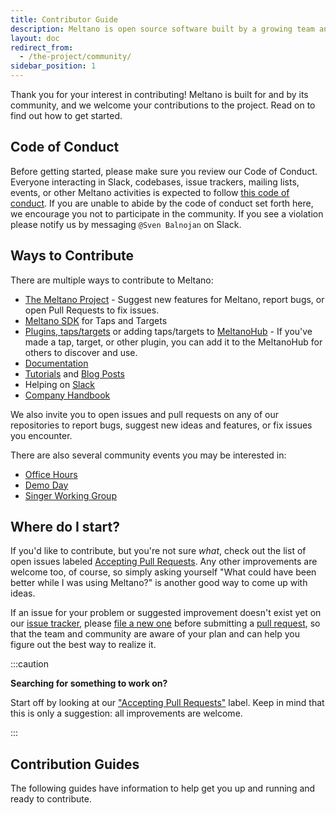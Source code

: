 ```yaml
---
title: Contributor Guide
description: Meltano is open source software built by a growing team and a community of contributors.
layout: doc
redirect_from:
  - /the-project/community/
sidebar_position: 1
---
```



Thank you for your interest in contributing! Meltano is built for and by its community, and we welcome your contributions to the project. Read on to find out how to get started.

## Code of Conduct

Before getting started, please make sure you review our Code of Conduct. Everyone interacting in Slack, codebases, issue trackers, mailing lists, events, or other Meltano activities is expected to follow [this code of conduct](https://www.python.org/psf/conduct/). If you are unable to abide by the code of conduct set forth here, we encourage you not to participate in the community. If you see a violation please notify us by messaging `@Sven Balnojan` on Slack.

## Ways to Contribute

There are multiple ways to contribute to Meltano:

- [The Meltano Project](https://github.com/meltano/meltano/) - Suggest new features for Meltano, report bugs, or open Pull Requests to fix issues.
- [Meltano SDK](https://sdk.meltano.com/en/latest/) for Taps and Targets
- [Plugins, taps/targets](#) or adding taps/targets to [MeltanoHub](https://hub.meltano.com) - If you've made a tap, target, or other plugin, you can add it to the MeltanoHub for others to discover and use.
- [Documentation](https://docs.meltano.com/)
- [Tutorials](https://docs.meltano.com/tutorials/) and [Blog Posts](https://meltano.com/blog)
- Helping on [Slack](https://meltano.com/slack)
- [Company Handbook](https://handbook.meltano.com)

We also invite you to open issues and pull requests on any of our repositories to report bugs, suggest new ideas and features, or fix issues you encounter.

There are also several community events you may be interested in:

- [Office Hours](https://handbook.meltano.com/marketing/community#office-hours)
- [Demo Day](https://handbook.meltano.com/marketing/community#demo-day)
- [Singer Working Group](https://github.com/MeltanoLabs/Singer-Working-Group)

## Where do I start?

If you'd like to contribute, but you're not sure _what_, check out the list of open issues labeled [Accepting Pull Requests](https://github.com/meltano/meltano/labels/accepting%20pull%20requests). Any other improvements are welcome too, of course, so simply asking yourself "What could have been better while I was using Meltano?" is another good way to come up with ideas.

If an issue for your problem or suggested improvement doesn't exist yet on our [issue tracker](https://github.com/meltano/meltano/issues),
please [file a new one](https://github.com/meltano/meltano/issues/new) before submitting a [pull request](/contribute/merge),
so that the team and community are aware of your plan and can help you figure out the best way to realize it.

:::caution

  <p><strong>Searching for something to work on?</strong></p>
  <p>Start off by looking at our <a href="https://github.com/meltano/meltano/labels/accepting%20pull%20requests">"Accepting Pull Requests"</a> label. Keep in mind that this is only a suggestion: all improvements are welcome.</p>
:::

## Contribution Guides

The following guides have information to help get you up and running and ready to contribute.

<TOCInline toc={toc} />
